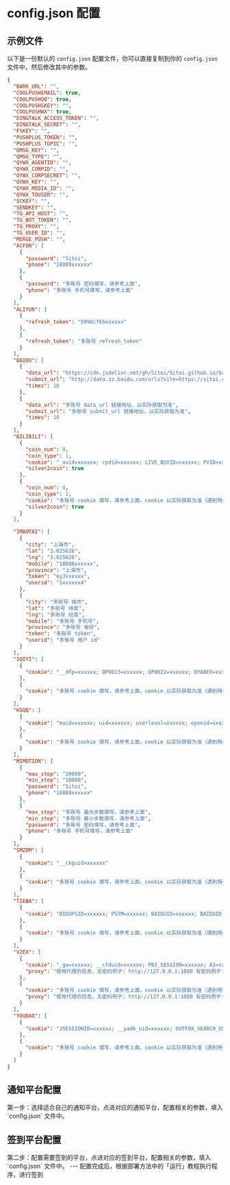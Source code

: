 
# config.json 配置

## 示例文件

以下是一份默认的 `config.json` 配置文件，你可以直接复制到你的 `config.json` 文件中，然后修改其中的参数。

```json filename="config.json"
{
  "BARK_URL": "",
  "COOLPUSHEMAIL": true,
  "COOLPUSHQQ": true,
  "COOLPUSHSKEY": "",
  "COOLPUSHWX": true,
  "DINGTALK_ACCESS_TOKEN": "",
  "DINGTALK_SECRET": "",
  "FSKEY": "",
  "PUSHPLUS_TOKEN": "",
  "PUSHPLUS_TOPIC": "",
  "QMSG_KEY": "",
  "QMSG_TYPE": "",
  "QYWX_AGENTID": "",
  "QYWX_CORPID": "",
  "QYWX_CORPSECRET": "",
  "QYWX_KEY": "",
  "QYWX_MEDIA_ID": "",
  "QYWX_TOUSER": "",
  "SCKEY": "",
  "SENDKEY": "",
  "TG_API_HOST": "",
  "TG_BOT_TOKEN": "",
  "TG_PROXY": "",
  "TG_USER_ID": "",
  "MERGE_PUSH": "",
  "ACFUN": [
    {
      "password": "Sitoi",
      "phone": "18888xxxxxx"
    },
    {
      "password": "多账号 密码填写，请参考上面",
      "phone": "多账号 手机号填写，请参考上面"
    }
  ],
  "ALIYUN": [
    {
      "refresh_token": "599dcf65xxxxxx"
    },
    {
      "refresh_token": "多账号 refresh_token"
    }
  ],
  "BAIDU": [
    {
      "data_url": "https://cdn.jsdelivr.net/gh/Sitoi/Sitoi.github.io/baidu_urls.txt",
      "submit_url": "http://data.zz.baidu.com/urls?site=https://sitoi.cn&token=xxxxxx",
      "times": 10
    },
    {
      "data_url": "多账号 data_url 链接地址，以实际获取为准",
      "submit_url": "多账号 submit_url 链接地址，以实际获取为准",
      "times": 10
    }
  ],
  "BILIBILI": [
    {
      "coin_num": 0,
      "coin_type": 1,
      "cookie": "_uuid=xxxxxx; rpdid=xxxxxx; LIVE_BUVID=xxxxxx; PVID=xxxxxx; blackside_state=xxxxxx; CURRENT_FNVAL=xxxxxx; buvid3=xxxxxx; fingerprint3=xxxxxx; fingerprint=xxxxxx; buivd_fp=xxxxxx; buvid_fp_plain=xxxxxx; DedeUserID=xxxxxx; DedeUserID__ckMd5=xxxxxx; SESSDATA=xxxxxx; bili_jct=xxxxxx; bsource=xxxxxx; finger=xxxxxx; fingerprint_s=xxxxxx;",
      "silver2coin": true
    },
    {
      "coin_num": 0,
      "coin_type": 1,
      "cookie": "多账号 cookie 填写，请参考上面，cookie 以实际获取为准（遇到特殊字符如双引号\" 请加反斜杠转义）",
      "silver2coin": true
    }
  ],

  "IMAOTAI": [
    {
      "city": "上海市",
      "lat": "3.025626",
      "lng": "3.025626",
      "mobile": "18888xxxxxx",
      "province": "上海市",
      "token": "eyJxxxxxx",
      "userid": "1xxxxxx4"
    },
    {
      "city": "多账号 城市",
      "lat": "多账号 纬度",
      "lng": "多账号 经度",
      "mobile": "多账号 手机号",
      "province": "多账号 省份",
      "token": "多账号 token",
      "userid": "多账号 用户 id"
    }
  ],
  "IQIYI": [
    {
      "cookie": "__dfp=xxxxxx; QP0013=xxxxxx; QP0022=xxxxxx; QYABEX=xxxxxx; P00001=xxxxxx; P00002=xxxxxx; P00003=xxxxxx; P00007=xxxxxx; QC163=xxxxxx; QC175=xxxxxx; QC179=xxxxxx; QC170=xxxxxx; P00010=xxxxxx; P00PRU=xxxxxx; P01010=xxxxxx; QC173=xxxxxx; QC180=xxxxxx; P00004=xxxxxx; QP0030=xxxxxx; QC006=xxxxxx; QC007=xxxxxx; QC008=xxxxxx; QC010=xxxxxx; nu=xxxxxx; __uuid=xxxxxx; QC005=xxxxxx;"
    },
    {
      "cookie": "多账号 cookie 填写，请参考上面，cookie 以实际获取为准（遇到特殊字符如双引号\" 请加反斜杠转义）"
    }
  ],
  "KGQQ": [
    {
      "cookie": "muid=xxxxxx; uid=xxxxxx; userlevel=xxxxxx; openid=xxxxxx; openkey=xxxxxx; opentype=xxxxxx; qrsig=xxxxxx; pgv_pvid=xxxxxx;"
    },
    {
      "cookie": "多账号 cookie 填写，请参考上面，cookie 以实际获取为准（遇到特殊字符如双引号\" 请加反斜杠转义）"
    }
  ],
  "MIMOTION": [
    {
      "max_step": "20000",
      "min_step": "10000",
      "password": "Sitoi",
      "phone": "18888xxxxxx"
    },
    {
      "max_step": "多账号 最大步数填写，请参考上面",
      "min_step": "多账号 最小步数填写，请参考上面",
      "password": "多账号 密码填写，请参考上面",
      "phone": "多账号 手机号填写，请参考上面"
    }
  ],
  "SMZDM": [
    {
      "cookie": "__ckguid=xxxxxx"
    },
    {
      "cookie": "多账号 cookie 填写，请参考上面，cookie 以实际获取为准（遇到特殊字符如双引号\" 请加反斜杠转义）"
    }
  ],
  "TIEBA": [
    {
      "cookie": "BIDUPSID=xxxxxx; PSTM=xxxxxx; BAIDUID=xxxxxx; BAIDUID_BFESS=xxxxxx; delPer=xxxxxx; PSINO=xxxxxx; H_PS_PSSID=xxxxxx; BA_HECTOR=xxxxxx; BDORZ=xxxxxx; TIEBA_USERTYPE=xxxxxx; st_key_id=xxxxxx; BDUSS=xxxxxx; BDUSS_BFESS=xxxxxx; STOKEN=xxxxxx; TIEBAUID=xxxxxx; ab_sr=xxxxxx; st_data=xxxxxx; st_sign=xxxxxx;"
    },
    {
      "cookie": "多账号 cookie 填写，请参考上面，cookie 以实际获取为准（遇到特殊字符如双引号\" 请加反斜杠转义）"
    }
  ],
  "V2EX": [
    {
      "cookie": "_ga=xxxxxx; __cfduid=xxxxxx; PB3_SESSION=xxxxxx; A2=xxxxxx; V2EXSETTINGS=xxxxxx; V2EX_REFERRER=xxxxxx; V2EX_LANG=xxxxxx; _gid=xxxxxx; V2EX_TAB=xxxxxx;",
      "proxy": "使用代理的信息，无密码例子: http://127.0.0.1:1080 有密码例子: http://username:password@127.0.0.1:1080"
    },
    {
      "cookie": "多账号 cookie 填写，请参考上面，cookie 以实际获取为准（遇到特殊字符如双引号\" 请加反斜杠转义）",
      "proxy": "使用代理的信息，无密码例子: http://127.0.0.1:1080 有密码例子: http://username:password@127.0.0.1:1080"
    }
  ],
  "YOUDAO": [
    {
      "cookie": "JSESSIONID=xxxxxx; __yadk_uid=xxxxxx; OUTFOX_SEARCH_USER_ID_NCOO=xxxxxx; YNOTE_SESS=xxxxxx; YNOTE_PERS=xxxxxx; YNOTE_LOGIN=xxxxxx; YNOTE_CSTK=xxxxxx; _ga=xxxxxx; _gid=xxxxxx; _gat=xxxxxx; PUBLIC_SHARE_18a9dde3de846b6a69e24431764270c4=xxxxxx;"
    },
    {
      "cookie": "多账号 cookie 填写，请参考上面，cookie 以实际获取为准（遇到特殊字符如双引号\" 请加反斜杠转义）"
    }
  ]
}
```

## 通知平台配置

<Callout type="info">
  第一步：选择适合自己的通知平台，点进对应的通知平台，配置相关的参数，填入
  `config.json` 文件中。
</Callout>

<Cards>
  <Card
    title="BARK"
    href="/settings/notify/bark"
  />
  <Card
    title="CoolPush"
    href="/settings/notify/coolpush"
  />
  <Card
    title="钉钉"
    href="/settings/notify/dingtalk"
  />
  <Card
    title="飞书"
    href="/settings/notify/feishu"
  />
  <Card
    title="PushPlus"
    href="/settings/notify/pushplus"
  />
  <Card
    title="Qmsg 酱"
    href="/settings/notify/qmsg"
  />
  <Card
    title="企业微信"
    href="/settings/notify/qywx"
  />
  <Card
    title="Server 酱"
    href="/settings/notify/server"
  />
  <Card
    title="Telegram"
    href="/settings/notify/telegram"
  />
  <Card
    title="Server 酱 TURBO"
    href="/settings/notify/turbo"
  />
</Cards>

## 签到平台配置

<Callout type="info">
  第二步：配置需要签到的平台，点进对应的签到平台，配置相关的参数，填入
  `config.json` 文件中。
</Callout>

<Cards>
  <Card
    title="AcFun"
    href="/settings/acfun"
  />
  <Card
    title="阿里云盘"
    href="/settings/aliyun"
  />
  <Card
    title="Baidu 站点提交"
    href="/settings/baidu"
  />
  <Card
    title="Bilibili"
    href="/settings/bilibili"
  />
  <Card
    title="i茅台"
    href="/settings/imaotai"
  />
  <Card
    title="爱奇艺"
    href="/settings/iqiyi"
  />
  <Card
    title="全民 K 歌"
    href="/settings/kgqq"
  />
  <Card
    title="小米运动"
    href="/settings/mimotion"
  />
  <Card
    title="什么值得买"
    href="/settings/smzdm"
  />
  <Card
    title="百度贴吧"
    href="/settings/tieba"
  />
  <Card
    title="V2EX"
    href="/settings/v2ex"
  />
  <Card
    title="有道云笔记"
    href="/settings/youdao"
  />
</Cards>
---

<Callout type="info">
  配置完成后，根据部署方法中的「运行」教程执行程序，进行签到
</Callout>
